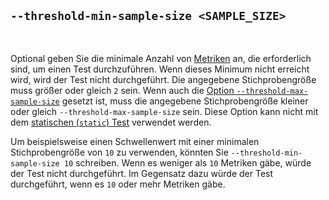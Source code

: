 ## `--threshold-min-sample-size <SAMPLE_SIZE>`

<br />

Optional geben Sie die minimale Anzahl von [Metriken][metric] an, die erforderlich sind, um einen Test durchzuführen.
Wenn dieses Minimum nicht erreicht wird, wird der Test nicht durchgeführt.
Die angegebene Stichprobengröße muss größer oder gleich `2` sein.
Wenn auch die [Option `--threshold-max-sample-size`][threshold max sample size option] gesetzt ist,
muss die angegebene Stichprobengröße kleiner oder gleich `--threshold-max-sample-size` sein.
Diese Option kann nicht mit dem [statischen (`static`) Test][static] verwendet werden.

Um beispielsweise einen Schwellenwert mit einer minimalen Stichprobengröße von `10` zu verwenden,
könnten Sie `--threshold-min-sample-size 10` schreiben.
Wenn es weniger als `10` Metriken gäbe, würde der Test nicht durchgeführt.
Im Gegensatz dazu würde der Test durchgeführt, wenn es `10` oder mehr Metriken gäbe.

[metric]: /de/docs/explanation/benchmarking/#metric

[threshold max sample size option]: #--threshold-max-sample-size-sample-size
[static]: #static